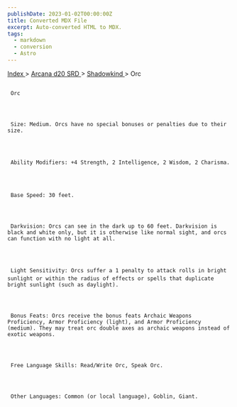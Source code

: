 ```yaml
---
publishDate: 2023-01-02T00:00:00Z
title: Converted MDX File
excerpt: Auto-converted HTML to MDX.
tags:
  - markdown
  - conversion
  - Astro
---
```


[
Index
](-index) >
[
Arcana d20 SRD
](arcana-d20-srd-index) >
[
Shadowkind
](arcana-d20-srd-shadowkind-index) > Orc

##

     Orc




     Size: Medium. Orcs have no special bonuses or penalties due to their size.




     Ability Modifiers: +4 Strength, 2 Intelligence, 2 Wisdom, 2 Charisma.




     Base Speed: 30 feet.




     Darkvision: Orcs can see in the dark up to 60 feet. Darkvision is black and white only, but it is otherwise like normal sight, and orcs can function with no light at all.




     Light Sensitivity: Orcs suffer a 1 penalty to attack rolls in bright sunlight or within the radius of effects or spells that duplicate bright sunlight (such as daylight).




     Bonus Feats: Orcs receive the bonus feats Archaic Weapons Proficiency, Armor Proficiency (light), and Armor Proficiency (medium). They may treat orc double axes as archaic weapons instead of exotic weapons.




     Free Language Skills: Read/Write Orc, Speak Orc.




     Other Languages: Common (or local language), Goblin, Giant.
